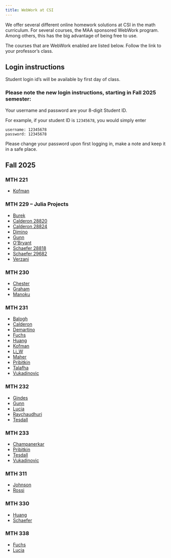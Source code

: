 ---
title: WebWork at CSI
---

We offer several different online homework solutions at CSI in the math
curriculum. For several courses, the MAA sponsored WebWork
program. Among others, this has the big advantage of being free to use.

The courses that are WebWork enabled are listed below. Follow the link to your professor's class.

## Login instructions

Student login id's will be available by first day of class.

::: {.callout-important}
### Please note the new login instructions, starting in Fall 2025 semester:

Your username and password are your 8-digit Student ID.

For example, if your student ID is `12345678`, you would simply enter

    username: 12345678
    password: 12345678
:::

Please change your password upon first logging in, make a note and keep it in a safe place.

##  Fall 2025

### MTH 221

* [Kofman](http://www.math.csi.cuny.edu/webwork2/Math221_28851_Kofman_F25/)


### MTH 229 -- Julia Projects

* [Burek](http://www.math.csi.cuny.edu/webwork2/Math229_28812_Burek_F25/)
* [Calderon 28820](http://www.math.csi.cuny.edu/webwork2/Math229_28820_Calderon_F25/)
* [Calderon 28824](http://www.math.csi.cuny.edu/webwork2/Math229_28824_Calderon_F25/)
* [Dimino](http://www.math.csi.cuny.edu/webwork2/Math229_28823_Dimino_F25/)
* [Gunn](http://www.math.csi.cuny.edu/webwork2/Math229_28819_Gunn_F25/)
* [O'Bryant](http://www.math.csi.cuny.edu/webwork2/Math229_28813_OBryant_F25/)
* [Schaefer 28818](http://www.math.csi.cuny.edu/webwork2/Math229_28818_Schaefer_F25/)
* [Schaefer 29682](http://www.math.csi.cuny.edu/webwork2/Math229_29682_Schaefer_F25/)
* [Verzani](http://www.math.csi.cuny.edu/webwork2/Math229_28815_Verzani_F25/)


### MTH 230

* [Chester](http://www.math.csi.cuny.edu/webwork2/Math230_27967_Chester_F25/)
* [Graham](http://www.math.csi.cuny.edu/webwork2/Math230_27963_Graham_F25/)
* [Manoku](http://www.math.csi.cuny.edu/webwork2/Math230_27964_Manoku_F25/)


### MTH 231

* [Balogh](http://www.math.csi.cuny.edu/webwork2/Math231_28438_Balogh_F25/)
* [Calderon](http://www.math.csi.cuny.edu/webwork2/Math231_29673_Calderon_F25/)
* [Demartino](http://www.math.csi.cuny.edu/webwork2/Math231_28439_Demartino_F25/)
* [Fuchs](http://www.math.csi.cuny.edu/webwork2/Math231_28441_Fuchs_F25/)
* [Huang](http://www.math.csi.cuny.edu/webwork2/Math231_28440_Huang_F25/)
* [Kofman](http://www.math.csi.cuny.edu/webwork2/Math231_28443_Kofman_F25/)
* [Li_W](http://www.math.csi.cuny.edu/webwork2/Math231_28437_Li_W_F25/)
* [Maher](http://www.math.csi.cuny.edu/webwork2/Math231_28436_Maher_F25/)
* [Pribitkin](http://www.math.csi.cuny.edu/webwork2/Math231_28434_Pribitkin_F25/)
* [Talafha](http://www.math.csi.cuny.edu/webwork2/Math231_28435_Talafha_F25/)
* [Vukadinovic](http://www.math.csi.cuny.edu/webwork2/Math231_28442_Vukadinovic_F25/)


### MTH 232

* [Gindes](http://www.math.csi.cuny.edu/webwork2/Math232_28210_Gindes_F25/)
* [Gunn](http://www.math.csi.cuny.edu/webwork2/Math232_28211_Gunn_F25/)
* [Lucia](http://www.math.csi.cuny.edu/webwork2/Math232_28214_Lucia_F25/)
* [Raychaudhuri](http://www.math.csi.cuny.edu/webwork2/Math232_28212_Raychaudhuri_F25/)
* [Tesdall](http://www.math.csi.cuny.edu/webwork2/Math232_28213_Tesdall_F25/)


### MTH 233

* [Champanerkar](http://www.math.csi.cuny.edu/webwork2/Math233_28695_Champanerkar_F25/)
* [Pribitkin](http://www.math.csi.cuny.edu/webwork2/Math233_28694_Pribitkin_F25/)
* [Tesdall](http://www.math.csi.cuny.edu/webwork2/Math233_28691_Tesdall_F25/)
* [Vukadinovic](http://www.math.csi.cuny.edu/webwork2/Math233_29492_Vukadinovic_F25/)


### MTH 311

* [Johnson](http://www.math.csi.cuny.edu/webwork2/Math311_28104_Johnson_F25/)
* [Rossi](http://www.math.csi.cuny.edu/webwork2/Math311_28103_Rossi_F25/)


### MTH 330

* [Huang](http://www.math.csi.cuny.edu/webwork2/Math330_28523_Huang_F25/)
* [Schaefer](http://www.math.csi.cuny.edu/webwork2/Math330_53298_Schaefer_F25/)


### MTH 338

* [Fuchs](http://www.math.csi.cuny.edu/webwork2/Math338_28219_Fuchs_F25/)
* [Lucia](http://www.math.csi.cuny.edu/webwork2/Math338_28217_Lucia_F25/)







